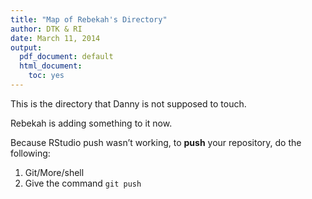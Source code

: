 ```yaml
---
title: "Map of Rebekah's Directory"
author: DTK & RI
date: March 11, 2014
output:
  pdf_document: default
  html_document:
    toc: yes
---
```


This is the directory that Danny is not supposed to touch.  

Rebekah is adding something to it now. 

Because RStudio push wasn't working, to **push** your repository, do the following:

1. Git/More/shell
2. Give the command `git push`



